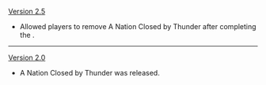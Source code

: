 {{Change History/Header}}
[[Version 2.5]]
* Allowed players to remove A Nation Closed by Thunder after completing the {{Quest|Transient Dreams}}.
----
[[Version 2.0]]
* A Nation Closed by Thunder was released.
